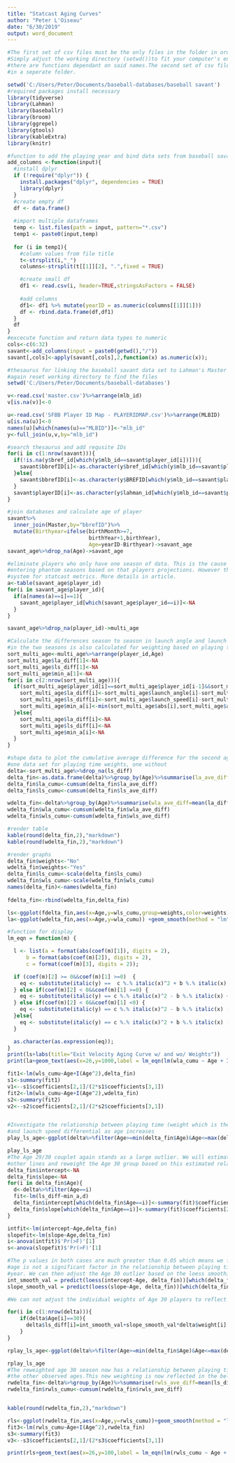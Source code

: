 ---
title: "Statcast Aging Curves"
author: "Peter L'Oiseau"
date: "6/30/2019"
output: word_document
---

```{r warning=FALSE, echo=FALSE, message=FALSE,options(kableExtra.auto_format = FALSE)}
#The first set of csv files must be the only files in the folder in order to run the code.
#Simply adjust the working directory (setwd())to fit your computer's envirnoment. DO NOT CHANGE the name of the files as
#there are functions dependant on said names.The second set of csv files used in the next chunk must be 
#in a seperate folder.

setwd('C:/Users/Peter/Documents/baseball-databases/baseball savant')
#required packages install necessary
library(tidyverse)
library(Lahman)
library(baseballr)
library(broom)
library(ggrepel)
library(gtools)
library(kableExtra)
library(knitr)

#function to add the playing year and bind data sets from baseball savant
add_columns <-function(input){
  #install dplyr
  if (!require("dplyr")) {
    install.packages("dplyr", dependencies = TRUE)
    library(dplyr)
  }
  #create empty df
  df <- data.frame()
  
  #import multiple dataframes
  temp <- list.files(path = input, pattern="*.csv")
  temp1 <- paste0(input,temp)
  
  for (i in temp1){
    #column values from file title
    t<-strsplit(i,"_")
    columns<-strsplit(t[[1]][2], ".",fixed = TRUE)

    #create small df
    df1 <- read.csv(i, header=TRUE,stringsAsFactors = FALSE)
    
    #add columns
    df1<- df1 %>% mutate(yearID = as.numeric(columns[[1]][1]))
    df <- rbind.data.frame(df,df1)
  }
  df
}
#excecute function and return data types to numeric
cols<-c(6:32)
savant<-add_columns(input = paste0(getwd(),"/"))
savant[,cols]<-apply(savant[,cols],2,function(x) as.numeric(x));

#thesaurus for linking the baseball savant data set to Lahman's Master data base (for purposes of determining age)
#again reset working directory to find the files
setwd('C:/Users/Peter/Documents/baseball-databases')

v<-read.csv('master.csv')%>%arrange(mlb_id)
v[is.na(v)]<-0

u<-read.csv('SFBB Player ID Map - PLAYERIDMAP.csv')%>%arrange(MLBID)
u[is.na(u)]<-0
names(u)[which(names(u)=="MLBID")]<-"mlb_id"
y<-full_join(u,v,by="mlb_id")

#search thesaurus and add requsite IDs
for(i in c(1:nrow(savant))){
  if(!is.na(y$bref_id[which(y$mlb_id==savant$player_id[i])])){
    savant$bbrefID[i]<-as.character(y$bref_id[which(y$mlb_id==savant$player_id[i])])
  }else{
    savant$bbrefID[i]<-as.character(y$BREFID[which(y$mlb_id==savant$player_id[i])])
  }
  savant$playerID[i]<-as.character(y$lahman_id[which(y$mlb_id==savant$player_id[i])])
}

#join databases and calculate age of player
savant%>%
  inner_join(Master,by="bbrefID")%>%
  mutate(Birthyear=ifelse(birthMonth>=7,
                          birthYear+1,birthYear),
                          Age=yearID-Birthyear)->savant_age
savant_age%>%drop_na(Age)->savant_age

#eliminate players who only have one season of data. This is the cause of survivor bias which can be combated by 
#entering phantom seasons based on that players projections. However there is not an easily available projection
#system for statcast metrics. More details in article.
a<-table(savant_age$player_id)
for(i in savant_age$player_id){
  if(a[names(a)==i]==1){
    savant_age$player_id[which(savant_age$player_id==i)]<-NA
  }
}

savant_age%>%drop_na(player_id)->multi_age

#Calculate the differences season to season in launch angle and launch speed. Harmonic mean of batted balls 
#in the two seasons is also calculated for weighting based on playing time.
sort_multi_age<-multi_age%>%arrange(player_id,Age)
sort_multi_age$la_diff[1]<-NA
sort_multi_age$ls_diff[1]<-NA
sort_multi_age$min_a[1]<-NA
for(i in c(2:nrow(sort_multi_age))){
  if(sort_multi_age$player_id[i]==sort_multi_age$player_id[i-1]&&sort_multi_age$Age[i]-sort_multi_age$Age[i-1]==1){
    sort_multi_age$la_diff[i]<-sort_multi_age$launch_angle[i]-sort_multi_age$launch_angle[i-1]
    sort_multi_age$ls_diff[i]<-sort_multi_age$launch_speed[i]-sort_multi_age$launch_speed[i-1]
    sort_multi_age$min_a[i]<-min(sort_multi_age$abs[i],sort_multi_age$abs[i-1])
  }else{
    sort_multi_age$la_diff[i]<-NA
    sort_multi_age$ls_diff[i]<-NA
    sort_multi_age$min_a[i]<-NA
  }
}

#shape data to plot the cumulative average difference for the second age in the couplet
#one data set for playing time weights, one without
delta<-sort_multi_age%>%drop_na(ls_diff)
delta_fin<-as.data.frame(delta)%>%group_by(Age)%>%summarise(la_ave_diff=mean(la_diff),ls_ave_diff=mean(ls_diff),n=n())%>%filter(n>30)
delta_fin$la_cumu<-cumsum(delta_fin$la_ave_diff)
delta_fin$ls_cumu<-cumsum(delta_fin$ls_ave_diff)

wdelta_fin<-delta%>%group_by(Age)%>%summarise(wla_ave_diff=mean(la_diff*min_a),wls_ave_diff=mean(ls_diff*min_a),n=n())%>%filter(n>30)
wdelta_fin$wla_cumu<-cumsum(wdelta_fin$wla_ave_diff)
wdelta_fin$wls_cumu<-cumsum(wdelta_fin$wls_ave_diff)

#render table
kable(round(delta_fin,2),"markdown")
kable(round(wdelta_fin,2),"markdown")

#render graphs
delta_fin$weights<-"No"
wdelta_fin$weights<-"Yes"
delta_fin$ls_cumu<-scale(delta_fin$ls_cumu)
wdelta_fin$wls_cumu<-scale(wdelta_fin$wls_cumu)
names(delta_fin)<-names(wdelta_fin)
  
fdelta_fin<-rbind(wdelta_fin,delta_fin)

ls<-ggplot(fdelta_fin,aes(x=Age,y=wls_cumu,group=weights,color=weights))+geom_point()+geom_smooth(method = "lm", formula = y ~ x + I(x^2), size = 1)
la<-ggplot(wdelta_fin,aes(x=Age,y=wla_cumu)) +geom_smooth(method = "lm", formula = y ~ x + I(x^2), size = 1,se=F)

#function for display
lm_eqn = function(m) {

  l <- list(a = format(abs(coef(m)[1]), digits = 2),
      b = format(abs(coef(m)[2]), digits = 2),
      c = format(coef(m)[3], digits = 2));

  if (coef(m)[2] >= 0&&coef(m)[1] >=0)  {
    eq <- substitute(italic(y) ==  c %.% italic(x)^2 + b %.% italic(x) + a,l)
  } else if(coef(m)[2] < 0&&coef(m)[1] >=0) {
    eq <- substitute(italic(y) == c %.% italic(x)^2 - b %.% italic(x) + a,l)    
  } else if(coef(m)[2] < 0&&coef(m)[1] <0) {
    eq <- substitute(italic(y) == c %.% italic(x)^2 - b %.% italic(x) - a,l)    
  }else{
    eq <- substitute(italic(y) == c %.% italic(x)^2 + b %.% italic(x) - a,l)
  }

  as.character(as.expression(eq));                 
}
print(ls+labs(title="Exit Velocity Aging Curve w/ and wo/ Weights"))
print(la+geom_text(aes(x=26,y=1000,label = lm_eqn(lm(wla_cumu ~ Age + I(Age^2), wdelta_fin))), parse = TRUE)+labs(title="Weighted Launch Angle Aging Curve"))

fit1<-lm(wls_cumu~Age+I(Age^2),delta_fin)
s1<-summary(fit1)
v1<--s1$coefficients[2,1]/(2*s1$coefficients[3,1])
fit2<-lm(wls_cumu~Age+I(Age^2),wdelta_fin)
s2<-summary(fit2)
v2<--s2$coefficients[2,1]/(2*s2$coefficients[3,1])


#Investigate the relationship between playing time (weight which is the minimum of the two seasons balls put it play) 
#and launch speed differential as age increases
play_ls_age<-ggplot(delta%>%filter(Age>=min(delta_fin$Age)&Age<=max(delta_fin$Age)),aes(min_a,ls_diff,group=factor(Age),color=factor(Age)))+geom_smooth(method = "lm", formula = y ~ x , size = 1,se = FALSE)+scale_colour_manual(name="Legend", values=c(rep("gray50",7),"blue",rep("gray50",6)))+ theme(legend.position = "none")+ labs(title = "Weighted Exit Velocity Differential vs. Playing Time by Age",x="Balls in Play",y="Exit Velocity Differential")+ theme(plot.title = element_text(size=12))

play_ls_age
#The Age 29/30 couplet again stands as a large outlier. We will estimate the equation of the line and based on the 
#other lines and reweight the Age 30 group based on this estimated relationship
delta_fin$intercept<-NA
delta_fin$slope<-NA
for(i in delta_fin$Age){
  d<-delta%>%filter(Age==i)
  fit<-lm(ls_diff~min_a,d)
  delta_fin$intercept[which(delta_fin$Age==i)]<-summary(fit)$coefficients[1,1]
  delta_fin$slope[which(delta_fin$Age==i)]<-summary(fit)$coefficients[2,1]
}

intfit<-lm(intercept~Age,delta_fin)
slopefit<-lm(slope~Age,delta_fin)
i<-anova(intfit)$'Pr(>F)'[1]
s<-anova(slopefit)$'Pr(>F)'[1]

#The p values in both cases are much greater than 0.05 which means we fail to reject the null hypothesis. This means
#age is not a significant factor in the relationship between playing time and difference in launch speed from year to 
#year. We can then adjust the Age 30 outlier based on the loess smoothing function, for details call ?loess().
int_smooth_val = predict(loess(intercept~Age, delta_fin))[which(delta_fin$Age==30)]
slope_smooth_val = predict(loess(slope~Age, delta_fin))[which(delta_fin$Age==30)]

#We can not adjust the individual weights of Age 30 players to reflect the estimated relationship with launch speed #difference.

for(i in c(1:nrow(delta))){
    if(delta$Age[i]==30){
      delta$ls_diff[i]=int_smooth_val+slope_smooth_val*delta$weight[i]
    }
}

rplay_ls_age<-ggplot(delta%>%filter(Age>=min(delta_fin$Age)&Age<=max(delta_fin$Age)),aes(min_a,ls_diff,group=factor(Age),color=factor(Age)))+geom_smooth(method = "lm", formula = y ~ x , size = 1,se = FALSE)+scale_colour_manual(name="Legend", values=c(rep("gray50",7),"blue",rep("gray50",6)))+ theme(legend.position = "none")+ labs(title = "Reweighted Exit Velocity Differential vs. Playing Time by Age",x="Balls in Play",y="Exit Velocity Differential")+ theme(plot.title = element_text(size=12))

rplay_ls_age
#The reweighted age 30 season now has a relationship between playing time and launch angle difference more in line with
#the other observed ages.This new weighting is now reflected in the below aging curve
rwdelta_fin<-delta%>%group_by(Age)%>%summarise(rwls_ave_diff=mean(ls_diff*min_a),n=n())%>%filter(n>30)
rwdelta_fin$rwls_cumu<-cumsum(rwdelta_fin$rwls_ave_diff)


kable(round(rwdelta_fin,2),"markdown")

rls<-ggplot(rwdelta_fin,aes(x=Age,y=rwls_cumu))+geom_smooth(method = "lm", formula = y ~ x + I(x^2), size = 1,se=F)
fit3<-lm(rwls_cumu~Age+I(Age^2),rwdelta_fin)
s3<-summary(fit3)
v3<--s3$coefficients[2,1]/(2*s3$coefficients[3,1])

print(rls+geom_text(aes(x=26,y=100,label = lm_eqn(lm(rwls_cumu ~ Age + I(Age^2), rwdelta_fin))), parse = TRUE)+labs(title="Reweighted Exit Velocity Aging Curve"))


```



